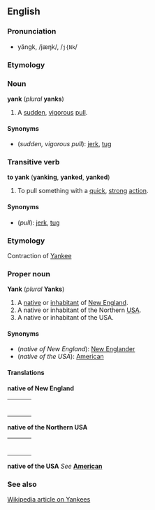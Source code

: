 ==English==
===Pronunciation===
*yăngk, /jæŋk/, /<tt>j{Nk</tt>/

===Etymology===

===Noun===
'''yank''' (''plural'' '''yanks''')

#A [[sudden]], [[vigorous]] [[pull]].

====Synonyms====
*(''sudden, vigorous pull''): [[jerk]], [[tug]]

===Transitive verb===
'''to yank''' ('''yanking''', '''yanked''', '''yanked''')

#To pull something with a [[quick]], [[strong]] [[action]].

====Synonyms====
*(''pull''): [[jerk]], [[tug]]

===Etymology===
Contraction of [[Yankee#Etymology|Yankee]]

===Proper noun===
'''Yank''' (''plural'' '''Yanks''')

#A [[native]] or [[inhabitant]] of [[New England]].
#A native or inhabitant of the Northern [[USA]].
#A native or inhabitant of the USA.

====Synonyms====
*(''native of New England''): [[New Englander]]
*(''native of the USA''): [[American]]

====Translations====

'''native of New England'''
{| border=0  width=100%
|-
|bgcolor="#FFFFE0" valign=top width=48%|
{|
<!--Put translations for languages from A to I here-->
|}
| width=1% |
|bgcolor="#FFFFE0" valign=top width=48%|
{|
<!--Put translations for languages from J to Z here-->
|}
|}

'''native of the Northern USA'''
{| border=0  width=100%
|-
|bgcolor="#FFFFE0" valign=top width=48%|
{|
<!--Put translations for languages from A to I here-->
|}
| width=1% |
|bgcolor="#FFFFE0" valign=top width=48%|
{|
<!--Put translations for languages from J to Z here-->
|}
|}

'''native of the USA'''
''See'' '''[[American]]'''

===See also===
[[:w:Yankee|Wikipedia article on Yankees]]
